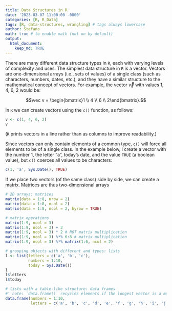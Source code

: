 ```yaml
---
title: Data Structures in R
date: '2023-03-07 11:00:00 -0800'
categories: [R, R_Data]
tags: [R, data-structures, wrangling] # tags always lowercase
author: Stefano
math: true # to enable math (not on by default)
output: 
  html_document:
    keep_md: TRUE
---
```


\usepackage{amsmath}

There are many different data structure types in `R`, each with varying levels of complexity and uses. The simplest data structure in `R` is a vector. Vectors are one-dimensional arrays (i.e., sets of values) of a single class (such as characters, numbers, dates, etc.), and they have a similar structure to the mathematical concept of vectors. For example, the vector $\vec v$ with values 1, 4, 6, 2 would be:

$$\vec v = \begin{bmatrix}1 \\ 4 \\ 6 \\ 2\end{bmatrix}.$$

In `R` we can create vectors using the `c()` function, as follows:

```r
v <- c(1, 4, 6, 2)
v
```

(`R` prints vectors in a line rather than as columns to improve readability.)

Since vectors can only contain elements of a common type, `c()` will force all elements to be of a single class. In the example below, I create a vector with the number 1, the letter "a", today's date, and the value `TRUE` (a boolean value), but `c()` coerces all values to be characters:

```r
c(1, 'a', Sys.Date(), TRUE)
```

If we place two vectors (of the same class) side by side, we can create a matrix. Matrices are thus two-dimensional arrays 


```r
# 2D arrays: matrices
matrix(data = 1:8, nrow = 2)
matrix(data = 1:8, ncol = 2)
matrix(data = 1:8, ncol = 2, byrow = TRUE)

# matrix operations
matrix(1:9, ncol = 3)
matrix(1:9, ncol = 3) + 3
matrix(1:9, ncol = 3) * 2 # NOT matrix multiplication
matrix(1:9, ncol = 3) %*% 6:8 # matrix multiplication
matrix(1:9, ncol = 3) %*% matrix(1:6, ncol = 2)

# grouping objects with different and types: lists
l <- list(letters = c('a', 'b', 'c'),
          numbers = 1:10,
          today = Sys.Date())
l
l$letters
l$today
```

```r
# lists with a table-like structure: data frames
#' note: `data.frame()` recycles elements if the longest vector is a multiple
data.frame(numbers = 1:10,
           letters = c('a', 'b', 'c', 'd', 'e', 'f', 'g', 'h', 'i', 'j'))
```
